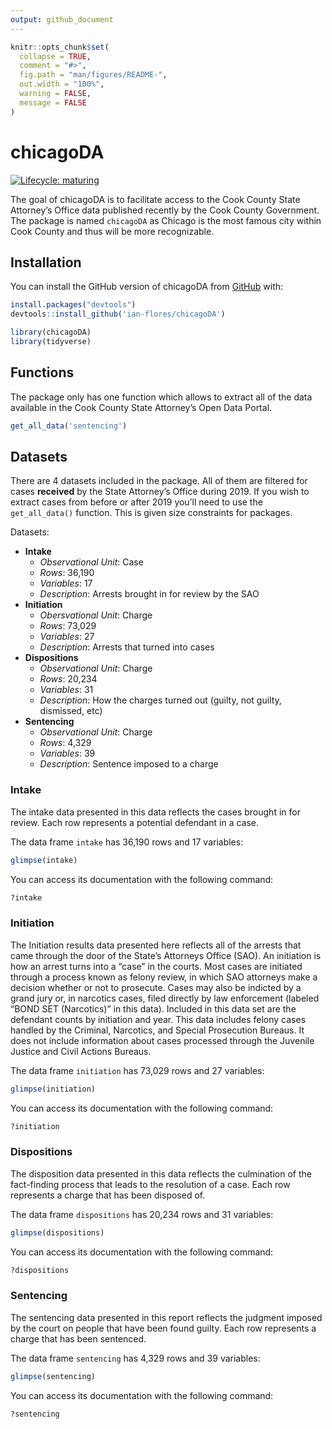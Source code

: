 ```yaml
---
output: github_document
---
```


<!-- README.md is generated from README.Rmd. Please edit that file -->

```r
knitr::opts_chunk$set(
  collapse = TRUE,
  comment = "#>",
  fig.path = "man/figures/README-",
  out.width = "100%",
  warning = FALSE,
  message = FALSE
)
```

# chicagoDA

<!-- badges: start -->
<!--[![CRAN status](https://www.r-pkg.org/badges/version/chicagoDA)](https://CRAN.R-project.org/package=chicagoDA)-->
[![Lifecycle: maturing](https://img.shields.io/badge/lifecycle-maturing-blue.svg)](https://www.tidyverse.org/lifecycle/#maturing)
<!-- badges: end -->

The goal of chicagoDA is to facilitate access to the Cook County State Attorney's Office data published recently by the Cook County Government. The package is named `chicagoDA` as Chicago is the most famous city within Cook County and thus will be more recognizable.

## Installation

You can install the GitHub version of chicagoDA from [GitHub](https://github.com/ian-flores/chicagoDA) with:

```r
install.packages("devtools")
devtools::install_github('ian-flores/chicagoDA')
```

```r
library(chicagoDA)
library(tidyverse)
```

## Functions

The package only has one function which allows to extract all of the data available in the Cook County State Attorney's Open Data Portal. 

```r
get_all_data('sentencing')
```

## Datasets

There are 4 datasets included in the package. All of them are filtered for cases **received** by the State Attorney's Office during 2019. If you wish to extract cases from before or after 2019 you'll need to use the `get_all_data()` function. This is given size constraints for packages.

Datasets:

- **Intake**
  - *Observational Unit*: Case
  - *Rows*: 36,190
  - *Variables*: 17
  - *Description*: Arrests brought in for review by the SAO
- **Initiation**
  - *Obersvational Unit*: Charge
  - *Rows*: 73,029
  - *Variables*: 27
  - *Description*: Arrests that turned into cases
- **Dispositions**
  - *Observational Unit*: Charge
  - *Rows*: 20,234
  - *Variables*: 31
  - *Description*: How the charges turned out (guilty, not guilty, dismissed, etc)
- **Sentencing**
  - *Observational Unit*: Charge
  - *Rows*: 4,329
  - *Variables*: 39
  - *Description*: Sentence imposed to a charge

### Intake

The intake data presented in this data reflects the cases brought in for review. Each row represents a potential defendant in a case.

The data frame `intake` has 36,190 rows and 17 variables:

```r
glimpse(intake)
```

You can access its documentation with the following command:

```r
?intake
```

### Initiation


The Initiation results data presented here reflects all of the arrests that came through the door of the State's Attorneys Office (SAO). An initiation is how an arrest turns into a “case” in the courts. Most cases are initiated through a process known as felony review, in which SAO attorneys make a decision whether or not to prosecute. Cases may also be indicted by a grand jury or, in narcotics cases, filed directly by law enforcement (labeled "BOND SET (Narcotics)" in this data). Included in this data set are the defendant counts by initiation and year. This data includes felony cases handled by the Criminal, Narcotics, and Special Prosecution Bureaus. It does not include information about cases processed through the Juvenile Justice and Civil Actions Bureaus.

The data frame `initiation` has 73,029 rows and 27 variables:

```r
glimpse(initiation)
```

You can access its documentation with the following command:

```r
?initiation
```

### Dispositions

The disposition data presented in this data reflects the culmination of the fact-finding process that leads to the resolution of a case. Each row represents a charge that has been disposed of.

The data frame `dispositions` has 20,234 rows and 31 variables:

```r
glimpse(dispositions)
```

You can access its documentation with the following command:

```r
?dispositions
```

### Sentencing

The sentencing data presented in this report reflects the judgment imposed by the court on people that have been found guilty. Each row represents a charge that has been sentenced.

The data frame `sentencing` has 4,329 rows and 39 variables:

```r
glimpse(sentencing)
```

You can access its documentation with the following command:

```r
?sentencing
```
